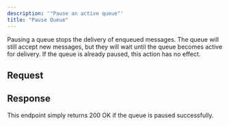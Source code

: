 ```yaml
---
description: '"Pause an active queue"'
title: "Pause Queue"
---
```

Pausing a queue stops the delivery of enqueued messages.
The queue will still accept new messages, but they will wait until the queue becomes active for delivery.
If the queue is already paused, this action has no effect.
## Request
## Response
This endpoint simply returns 200 OK if the queue is paused successfully.